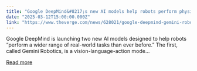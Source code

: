```yaml
---
title: "Google DeepMind&#8217;s new AI models help robots perform physical tasks, even without training"
date: "2025-03-12T15:00:00.000Z"
link: "https://www.theverge.com/news/628021/google-deepmind-gemini-robotics-ai-models"
---
```


Google DeepMind is launching two new AI models designed to help robots “perform a wider range of real-world tasks than ever before.” The first, called Gemini Robotics, is a vision-language-action mode...

[Read more](https://www.theverge.com/news/628021/google-deepmind-gemini-robotics-ai-models)
